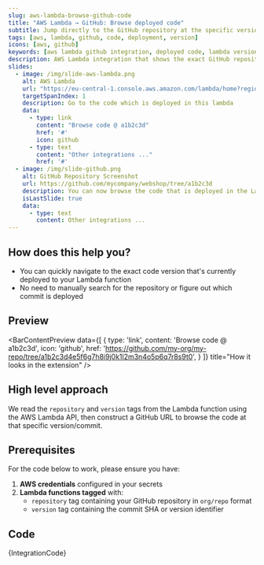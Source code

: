 ```yaml
---
slug: aws-lambda-browse-github-code
title: "AWS Lambda → GitHub: Browse deployed code"
subtitle: Jump directly to the GitHub repository at the specific version deployed to Lambda
tags: [aws, lambda, github, code, deployment, version]
icons: [aws, github]
keywords: [aws lambda github integration, deployed code, lambda version, aws github, code deployment tracking]
description: AWS Lambda integration that shows the exact GitHub repository and version deployed to your Lambda function, enabling quick code navigation and debugging.
slides:
  - image: /img/slide-aws-lambda.png
    alt: AWS Lambda
    url: "https://eu-central-1.console.aws.amazon.com/lambda/home?region=eu-central-1#/functions/shop-order-processing?tab=code"
    targetSpanIndex: 1
    description: Go to the code which is deployed in this lambda
    data:
      - type: link
        content: "Browse code @ a1b2c3d"
        href: '#'
        icon: github
      - type: text
        content: "Other integrations ..."
        href: '#'
  - image: /img/slide-github.png
    alt: GitHub Repository Screenshot
    url: https://github.com/mycompany/webshop/tree/a1b2c3d
    description: You can now browse the code that is deployed in the Lambda
    isLastSlide: true
    data:
      - type: text
        content: Other integrations ...
---
```



<SlideshowWrapper slides={frontMatter.slides} />

## How does this help you?

* You can quickly navigate to the exact code version that's currently deployed to your Lambda function
* No need to manually search for the repository or figure out which commit is deployed

## Preview

<BarContentPreview data={[
    {
      type: 'link',
      content: 'Browse code @ a1b2c3d',
      icon: 'github',
      href: 'https://github.com/my-org/my-repo/tree/a1b2c3d4e5f6g7h8i9j0k1l2m3n4o5p6q7r8s9t0',
    }
  ]} title="How it looks in the extension" />

## High level approach
We read the `repository` and `version` tags from the Lambda function using the AWS Lambda API, then construct a GitHub URL to browse the code at that specific version/commit.

## Prerequisites
For the code below to work, please ensure you have:

1. **AWS credentials** configured in your secrets
2. **Lambda functions tagged** with:
   - `repository` tag containing your GitHub repository in `org/repo` format
   - `version` tag containing the commit SHA or version identifier

## Code
<CodeBlock language="javascript" title="aws-lambda-browse-github-code.integration.example.js">
{IntegrationCode}
</CodeBlock>
